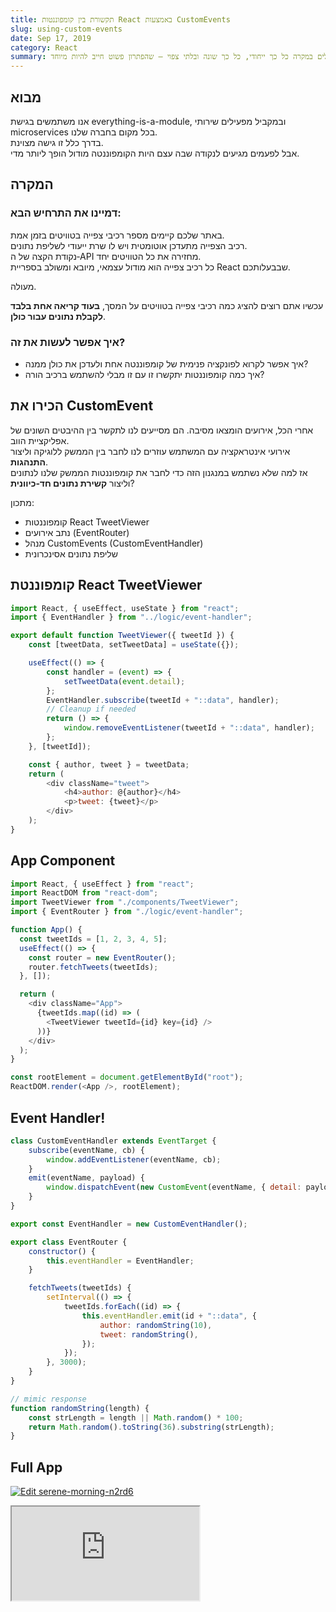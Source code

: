 ```yaml
---
title: תקשורת בין קומפוננטות React באמצעות CustomEvents
slug: using-custom-events
date: Sep 17, 2019
category: React
summary: יש נקודות בחיים שבהן אתם נתקלים במקרה כל כך ייחודי, כל כך שונה ובלתי צפוי — שהפתרון פשוט חייב להיות מיוחד.
---
```


## מבוא

אנו משתמשים בגישת everything-is-a-module, ובמקביל מפעילים שירותי microservices בכל מקום בחברה שלנו.  
בדרך כלל זו גישה מצוינת.  
אבל לפעמים מגיעים לנקודה שבה עצם היות הקומפוננטה מודול הופך ליותר מדי.

## המקרה

### דמיינו את התרחיש הבא:

באתר שלכם קיימים מספר רכיבי צפייה בטוויטים בזמן אמת.  
רכיב הצפייה מתעדכן אוטומטית ויש לו שרת ייעודי לשליפת נתונים.  
נקודת הקצה של ה‑API מחזירה את כל הטוויטים יחד.  
כל רכיב צפייה הוא מודול עצמאי, מיובא ומשולב בספריית React שבבעלותכם.

מעולה.

עכשיו אתם רוצים להציג כמה רכיבי צפייה בטוויטים על המסך, **בעוד קריאה אחת בלבד לקבלת נתונים עבור כולן**.

### איך אפשר לעשות את זה?
- איך אפשר לקרוא לפונקציה פנימית של קומפוננטה אחת ולעדכן את כולן ממנה?  
- איך כמה קומפוננטות יתקשרו זו עם זו מבלי להשתמש ברכיב הורה?

## הכירו את CustomEvent

אחרי הכל, אירועים הומצאו מסיבה. הם מסייעים לנו לתקשר בין ההיבטים השונים של אפליקציית הווב.  
אירועי אינטראקציה עם המשתמש עוזרים לנו לחבר בין הממשק ללוגיקה וליצור **התנהגות**.  
אז למה שלא נשתמש במנגנון הזה כדי לחבר את קומפוננטות הממשק שלנו לנתונים וליצור **קשירת נתונים חד‑כיוונית**?

מתכון:

- קומפוננטות React TweetViewer  
- נתב אירועים (EventRouter)  
- מנהל CustomEvents (CustomEventHandler)  
- שליפת נתונים אסינכרונית  

## קומפוננטת React TweetViewer

```javascript
import React, { useEffect, useState } from "react";
import { EventHandler } from "../logic/event-handler";

export default function TweetViewer({ tweetId }) {
    const [tweetData, setTweetData] = useState({});

    useEffect(() => {
        const handler = (event) => {
            setTweetData(event.detail);
        };
        EventHandler.subscribe(tweetId + "::data", handler);
        // Cleanup if needed
        return () => {
            window.removeEventListener(tweetId + "::data", handler);
        };
    }, [tweetId]);

    const { author, tweet } = tweetData;
    return (
        <div className="tweet">
            <h4>author: @{author}</h4>
            <p>tweet: {tweet}</p>
        </div>
    );
}

```

## App Component

```javascript
import React, { useEffect } from "react";
import ReactDOM from "react-dom";
import TweetViewer from "./components/TweetViewer";
import { EventRouter } from "./logic/event-handler";

function App() {
  const tweetIds = [1, 2, 3, 4, 5];
  useEffect(() => {
    const router = new EventRouter();
    router.fetchTweets(tweetIds);
  }, []);

  return (
    <div className="App">
      {tweetIds.map((id) => (
        <TweetViewer tweetId={id} key={id} />
      ))}
    </div>
  );
}

const rootElement = document.getElementById("root");
ReactDOM.render(<App />, rootElement);
```
## Event Handler!

```javascript
class CustomEventHandler extends EventTarget {
    subscribe(eventName, cb) {
        window.addEventListener(eventName, cb);
    }
    emit(eventName, payload) {
        window.dispatchEvent(new CustomEvent(eventName, { detail: payload }));
    }
}

export const EventHandler = new CustomEventHandler();

export class EventRouter {
    constructor() {
        this.eventHandler = EventHandler;
    }

    fetchTweets(tweetIds) {
        setInterval(() => {
            tweetIds.forEach((id) => {
                this.eventHandler.emit(id + "::data", {
                    author: randomString(10),
                    tweet: randomString(),
                });
            });
        }, 3000);
    }
}

// mimic response
function randomString(length) {
    const strLength = length || Math.random() * 100;
    return Math.random().toString(36).substring(strLength);
}
```

## Full App

[![Edit serene-morning-n2rd6](https://codesandbox.io/static/img/play-codesandbox.svg)](https://codesandbox.io/s/serene-morning-n2rd6?autoresize=1&fontsize=14&hidenavigation=1&theme=dark)

<iframe
    src="https://codesandbox.io/embed/serene-morning-n2rd6?fontsize=14&hidenavigation=1&theme=dark"
    style={{
        width: "100%",
        height: "500px",
        border: 0,
        borderRadius: "4px",
        overflow: "hidden"
    }}
    title="serene-morning-n2rd6"
    allow="accelerometer; ambient-light-sensor; camera; encrypted-media; geolocation; gyroscope; hid; microphone; midi; payment; usb; vr; xr-spatial-tracking"
    sandbox="allow-forms allow-modals allow-popups allow-presentation allow-same-origin allow-scripts"
/>
